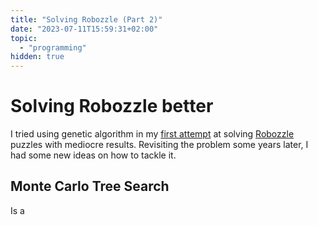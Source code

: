 ```yaml
---
title: "Solving Robozzle (Part 2)"
date: "2023-07-11T15:59:31+02:00"
topic:
  - "programming"
hidden: true
---
```


# Solving Robozzle better

I tried using genetic algorithm in my [first attempt](../solving-robozzle-pt1) at solving [Robozzle](https://robozzle.com/beta) puzzles with mediocre results.
Revisiting the problem some years later, I had some new ideas on how to tackle it.

## Monte Carlo Tree Search

Is a 
